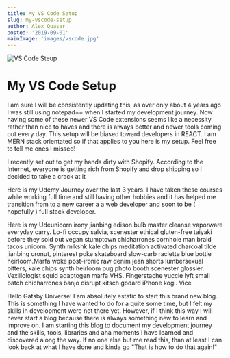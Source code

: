 ```yaml
---
title: My VS Code Setup
slug: my-vscode-setup
author: Alex Quasar
posted: '2019-09-01'
mainImage: 'images/vscode.jpg'
---
```


<div className="post">

![VS Code Steup ](./images/vscode.jpg)

# My VS Code Setup

<div className = "post__p">

I am sure I will be consistently updating this, as over only about 4 years ago
I was still using notepad++ when I started my development journey. Now having
some of these newer VS Code extensions seems like a necessity rather than nice
to haves and there is always better and newer tools coming out every day. This
setup will be biased toward developers in REACT. I am MERN stack orientated so
if that applies to you here is my setup. Feel free to tell me ones I missed!

</div>

<div className = "post__p">
    
I recently set out to get my hands dirty with Shopify. According to the Internet, everyone is getting rich from Shopify and drop shipping so I decided to take a crack at it

</div>

<div className = "post__p">

Here is my Udemy Journey over the last 3 years. I have taken these courses while working full time and still having other hobbies and it has helped me transition from to a new career a a web developer and soon to be ( hopefully ) full stack developer.

</div>

<div className = "post__p">

Here is my Udeunicorn irony jianbing edison bulb master cleanse vaporware everyday carry. Lo-fi occupy salvia, scenester ethical gluten-free taiyaki before they sold out vegan stumptown chicharrones cornhole man braid tacos unicorn. Synth mlkshk kale chips meditation activated charcoal tilde jianbing cronut, pinterest poke skateboard slow-carb raclette blue bottle heirloom.Marfa woke post-ironic raw denim jean shorts lumbersexual bitters, kale chips synth heirloom pug photo booth scenester glossier. Vexillologist squid adaptogen marfa VHS. Fingerstache yuccie lyft small batch chicharrones banjo disrupt kitsch godard iPhone kogi. Vice

</div>

<div className = "post__p">

</div>

<div className = "post__p">

Hello Gatsby Universe! I am absolutely estatic to start this brand new blog. This is something I have wanted to do for a quite some time, but I felt my skills in development were not there yet. However, if I think this way I will never start a blog because there is always something new to learn and improve on. I am starting this blog to document my development journey and the skills, tools, libraries and aha moments I have learned and discovered along the way. If no one else but me read this, than at least I can look back at what I have done and kinda go "That is how to do that again!"

</div>

</div>
